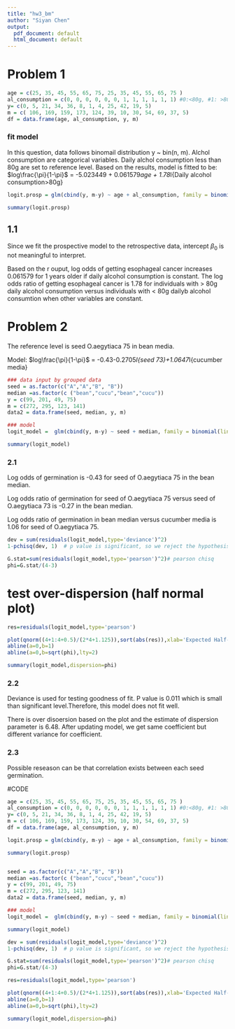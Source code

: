 ```yaml
---
title: "hw3_bm"
author: "Siyan Chen"
output:
  pdf_document: default
  html_document: default
---
```


# Problem 1

```r
age = c(25, 35, 45, 55, 65, 75, 25, 35, 45, 55, 65, 75 )
al_consumption = c(0, 0, 0, 0, 0, 0, 1, 1, 1, 1, 1, 1) #0:<80g, #1: >80g  
y= c(0, 5, 21, 34, 36, 8, 1, 4, 25, 42, 19, 5)
m = c( 106, 169, 159, 173, 124, 39, 10, 30, 54, 69, 37, 5)
df = data.frame(age, al_consumption, y, m)
```

### fit model 

In this question, data follows binomail distribution y ~ bin(n, m). Alchol consumption are categorical variables. Daily alchol consumption less than 80g are set to reference level. 
Based on the results, model is fitted to be:
$log\frac{\pi}{1-\pi}$ = -5.023449 + 0.061579*age + 1.78*I{Daily alcohol consumption>80g}


```r
logit.prosp = glm(cbind(y, m-y) ~ age + al_consumption, family = binomial(link = 'logit'))

summary(logit.prosp) 
```


## 1.1

Since we fit the prospective model to the retrospective data, intercept $\beta_0$ is not meaningful to interpret.

Based on the r ouput, log odds of getting esophageal cancer increases 0.061579 for 1 years older if daily alcohol consumption is constant. The log odds ratio of getting esophageal cancer is 1.78 for individuals with > 80g daily alcohol consumption versus individuals with < 80g dailyb alcohol consumtion when other variables are constant. 





# Problem 2

The reference level is seed O.aegytiaca 75 in bean media. 

Model: $log\frac{\pi}{1-\pi}$ = -0.43-0.2705*I{seed 73}+1.0647*I{cucumber media} 


```r
### data input by grouped data
seed = as.factor(c("A","A","B", "B"))
median =as.factor(c ("bean","cucu","bean","cucu"))
y = c(99, 201, 49, 75)
m = c(272, 295, 123, 141)
data2 = data.frame(seed, median, y, m)
```



```r
### model
logit_model =  glm(cbind(y, m-y) ~ seed + median, family = binomial(link = 'logit'))

summary(logit_model)
```
### 2.1
Log odds of germination is -0.43 for seed of O.aegytiaca 75 in the bean median. 

Log odds ratio of germination for seed of O.aegytiaca 75 versus seed of O.aegytiaca 73 is -0.27 in the bean median. 

Log odds ratio of germination in bean median versus cucumber media is 1.06 for seed of O.aegytiaca 75.

```r
dev = sum(residuals(logit_model,type='deviance')^2)
1-pchisq(dev, 1)  # p value is significant, so we reject the hypothesis, so model does not fit well.

G.stat=sum(residuals(logit_model,type='pearson')^2)# pearson chisq 
phi=G.stat/(4-3)
```

# test over-dispersion (half normal plot)

```r
res=residuals(logit_model,type='pearson')
```

```r
plot(qnorm((4+1:4+0.5)/(2*4+1.125)),sort(abs(res)),xlab='Expected Half-Normal Order Stats',ylab='Ordered Abs Pearson Residuals', ylim=c(0,2), xlim=c(0,2))
abline(a=0,b=1)
abline(a=0,b=sqrt(phi),lty=2)

```

```r
summary(logit_model,dispersion=phi)
```

### 2.2
Deviance is used for testing goodness of fit. P value is 0.011 which is small than significant level.Therefore, this model does not fit well.

There is over disoersion based on the plot and the estimate of dispersion parameter is 6.48. After updating model, we get same coefficient but different variance for coefficient. 

### 2.3
Possible reseason can be that correlation exists between each seed germination. 















#CODE


```r
age = c(25, 35, 45, 55, 65, 75, 25, 35, 45, 55, 65, 75 )
al_consumption = c(0, 0, 0, 0, 0, 0, 1, 1, 1, 1, 1, 1) #0:<80g, #1: >80g  
y= c(0, 5, 21, 34, 36, 8, 1, 4, 25, 42, 19, 5)
m = c( 106, 169, 159, 173, 124, 39, 10, 30, 54, 69, 37, 5)
df = data.frame(age, al_consumption, y, m)

logit.prosp = glm(cbind(y, m-y) ~ age + al_consumption, family = binomial(link = 'logit'))

summary(logit.prosp) 



```


```r
seed = as.factor(c("A","A","B", "B"))
median =as.factor(c ("bean","cucu","bean","cucu"))
y = c(99, 201, 49, 75)
m = c(272, 295, 123, 141)
data2 = data.frame(seed, median, y, m)

### model
logit_model =  glm(cbind(y, m-y) ~ seed + median, family = binomial(link = 'logit'))

summary(logit_model)

dev = sum(residuals(logit_model,type='deviance')^2)
1-pchisq(dev, 1)  # p value is significant, so we reject the hypothesis, so model does not fit well.

G.stat=sum(residuals(logit_model,type='pearson')^2)# pearson chisq 
phi=G.stat/(4-3)

res=residuals(logit_model,type='pearson')

plot(qnorm((4+1:4+0.5)/(2*4+1.125)),sort(abs(res)),xlab='Expected Half-Normal Order Stats',ylab='Ordered Abs Pearson Residuals', ylim=c(0,2), xlim=c(0,2))
abline(a=0,b=1)
abline(a=0,b=sqrt(phi),lty=2)

summary(logit_model,dispersion=phi)
```


